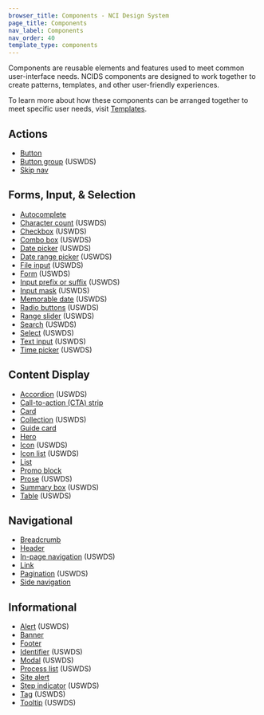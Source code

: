 ```yaml
---
browser_title: Components - NCI Design System
page_title: Components
nav_label: Components
nav_order: 40
template_type: components
---
```


Components are reusable elements and features used to meet common user-interface needs. NCIDS components are designed to work together to create patterns, templates, and other user-friendly experiences.

To learn more about how these components can be arranged together to meet specific user needs, visit [Templates](/templates).

## Actions

- [Button](/components/button)
- [Button group](https://designsystem.digital.gov/components/button-group/) (USWDS)
- [Skip nav](/components/skipnav)

## Forms, Input, & Selection

- [Autocomplete](/components/autocomplete)
- [Character count](https://designsystem.digital.gov/components/character-count/) (USWDS)
- [Checkbox](https://designsystem.digital.gov/components/checkbox/) (USWDS)
- [Combo box](https://designsystem.digital.gov/components/combo-box/) (USWDS)
- [Date picker](https://designsystem.digital.gov/components/date-picker/) (USWDS)
- [Date range picker](https://designsystem.digital.gov/components/date-range-picker/) (USWDS)
- [File input](https://designsystem.digital.gov/components/file-input/) (USWDS)
- [Form](https://designsystem.digital.gov/components/form/) (USWDS)
- [Input prefix or suffix](https://designsystem.digital.gov/components/input-prefix-suffix/) (USWDS)
- [Input mask](https://designsystem.digital.gov/components/input-mask/) (USWDS)
- [Memorable date](https://designsystem.digital.gov/components/memorable-date/) (USWDS)
- [Radio buttons](https://designsystem.digital.gov/components/radio-buttons/) (USWDS)
- [Range slider](https://designsystem.digital.gov/components/range-slider/) (USWDS)
- [Search](https://designsystem.digital.gov/components/search/) (USWDS)
- [Select](https://designsystem.digital.gov/components/select/) (USWDS)
- [Text input](https://designsystem.digital.gov/components/text-input/) (USWDS)
- [Time picker](https://designsystem.digital.gov/components/time-picker/) (USWDS)

## Content Display

- [Accordion](https://designsystem.digital.gov/components/accordion/) (USWDS)
- [Call-to-action (CTA) strip](/components/cta-strip)
- [Card](/components/feature-card)
- [Collection](https://designsystem.digital.gov/components/collection/) (USWDS)
- [Guide card](/components/guide-card)
- [Hero](/components/hero)
- [Icon](https://designsystem.digital.gov/components/icon/) (USWDS)
- [Icon list](https://designsystem.digital.gov/components/icon-list/) (USWDS)
- [List](/components/list)
- [Promo block](/components/promo-block)
- [Prose](https://designsystem.digital.gov/components/prose/) (USWDS)
- [Summary box](https://designsystem.digital.gov/components/summary-box/) (USWDS)
- [Table](https://designsystem.digital.gov/components/table/) (USWDS)

## Navigational

- [Breadcrumb](/components/breadcrumb)
- [Header](/components/header)
- [In-page navigation](https://designsystem.digital.gov/components/in-page-navigation/) (USWDS)
- [Link](https://designsystem.digital.gov/components/link/)
- [Pagination](https://designsystem.digital.gov/components/pagination/) (USWDS)
- [Side navigation](/components/side-navigation)

## Informational

- [Alert](https://designsystem.digital.gov/components/alert/) (USWDS)
- [Banner](/components/banner)
- [Footer](/components/footer)
- [Identifier](https://designsystem.digital.gov/components/identifier/) (USWDS)
- [Modal](https://designsystem.digital.gov/components/modal/) (USWDS)
- [Process list](https://designsystem.digital.gov/components/process-list/) (USWDS)
- [Site alert](/components/site-alert)
- [Step indicator](https://designsystem.digital.gov/components/step-indicator/) (USWDS)
- [Tag](https://designsystem.digital.gov/components/tag/) (USWDS)
- [Tooltip](/components/tooltip/) (USWDS)
